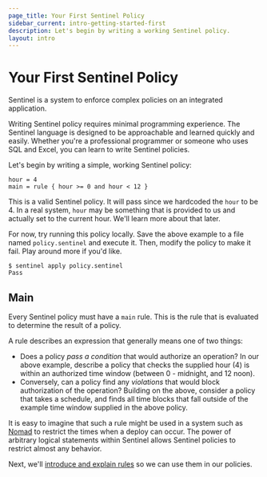 ```yaml
---
page_title: Your First Sentinel Policy
sidebar_current: intro-getting-started-first
description: Let's begin by writing a working Sentinel policy.
layout: intro
---
```


# Your First Sentinel Policy

Sentinel is a system to enforce complex policies on an integrated application.

Writing Sentinel policy requires minimal programming experience. The Sentinel
language is designed to be approachable and learned quickly and easily. Whether
you're a professional programmer or someone who uses SQL and Excel, you can
learn to write Sentinel policies.

Let's begin by writing a simple, working Sentinel policy:

```sentinel playground
hour = 4
main = rule { hour >= 0 and hour < 12 }
```

This is a valid Sentinel policy. It will pass since we hardcoded the
`hour` to be 4. In a real system, `hour` may be something that is provided
to us and actually set to the current hour. We'll learn more about that later.

For now, try running this policy locally. Save the above example to a file
named `policy.sentinel` and execute it. Then, modify the policy to make it
fail. Play around more if you'd like.

```
$ sentinel apply policy.sentinel
Pass
```

## Main

Every Sentinel policy must have a `main` rule. This is the rule that
is evaluated to determine the result of a policy.

A rule describes an expression that generally means one of two things:

- Does a policy _pass a condition_ that would authorize an operation? In our
  above example, describe a policy that checks the supplied hour (4) is within an
  authorized time window (between 0 - midnight, and 12 noon).
- Conversely, can a policy find any _violations_ that would block authorization
  of the operation? Building on the above, consider a policy that takes a
  schedule, and finds all time blocks that fall outside of the example time window
  supplied in the above policy.

It is easy to imagine that such a rule might be used in a system such
as [Nomad](https://www.nomadproject.io) to restrict the times when a
deploy can occur. The power of arbitrary logical statements within Sentinel
allows Sentinel policies to restrict almost any behavior.

Next, we'll
[introduce and explain rules](/sentinel/intro/getting-started/rules)
so we can use them in our policies.

